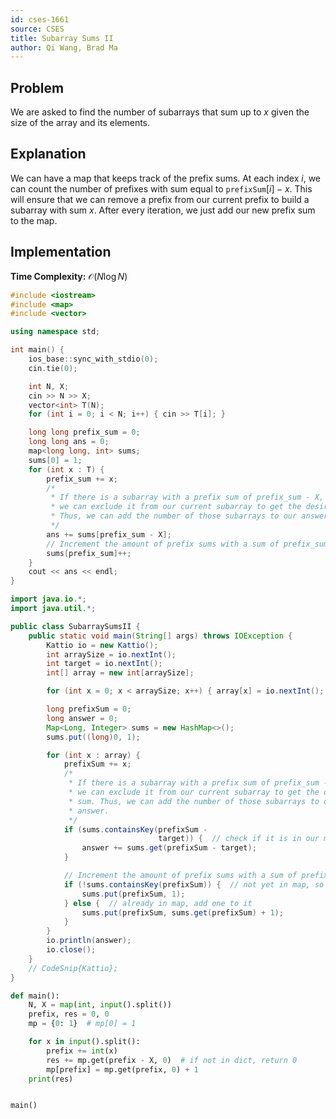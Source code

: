 ```yaml
---
id: cses-1661
source: CSES
title: Subarray Sums II
author: Qi Wang, Brad Ma
---
```


## Problem

We are asked to find the number of subarrays that sum up to $x$ given the size
of the array and its elements.

## Explanation

We can have a map that keeps track of the prefix sums. At each index $i$, we can
count the number of prefixes with sum equal to $\texttt{prefixSum}[i] - x$. This
will ensure that we can remove a prefix from our current prefix to build a
subarray with sum $x$. After every iteration, we just add our new prefix sum to
the map.

## Implementation

**Time Complexity:** $\mathcal{O}(N \log N)$

<LanguageSection>
<CPPSection>

```cpp
#include <iostream>
#include <map>
#include <vector>

using namespace std;

int main() {
	ios_base::sync_with_stdio(0);
	cin.tie(0);

	int N, X;
	cin >> N >> X;
	vector<int> T(N);
	for (int i = 0; i < N; i++) { cin >> T[i]; }

	long long prefix_sum = 0;
	long long ans = 0;
	map<long long, int> sums;
	sums[0] = 1;
	for (int x : T) {
		prefix_sum += x;
		/*
		 * If there is a subarray with a prefix sum of prefix_sum - X,
		 * we can exclude it from our current subarray to get the desired sum.
		 * Thus, we can add the number of those subarrays to our answer.
		 */
		ans += sums[prefix_sum - X];
		// Increment the amount of prefix sums with a sum of prefix_sum
		sums[prefix_sum]++;
	}
	cout << ans << endl;
}
```

</CPPSection>
<JavaSection>

```java
import java.io.*;
import java.util.*;

public class SubarraySumsII {
	public static void main(String[] args) throws IOException {
		Kattio io = new Kattio();
		int arraySize = io.nextInt();
		int target = io.nextInt();
		int[] array = new int[arraySize];

		for (int x = 0; x < arraySize; x++) { array[x] = io.nextInt(); }

		long prefixSum = 0;
		long answer = 0;
		Map<Long, Integer> sums = new HashMap<>();
		sums.put((long)0, 1);

		for (int x : array) {
			prefixSum += x;
			/*
			 * If there is a subarray with a prefix sum of prefix_sum - X,
			 * we can exclude it from our current subarray to get the desired
			 * sum. Thus, we can add the number of those subarrays to our
			 * answer.
			 */
			if (sums.containsKey(prefixSum -
			                     target)) {  // check if it is in our map
				answer += sums.get(prefixSum - target);
			}

			// Increment the amount of prefix sums with a sum of prefix_sum
			if (!sums.containsKey(prefixSum)) {  // not yet in map, so add it
				sums.put(prefixSum, 1);
			} else {  // already in map, add one to it
				sums.put(prefixSum, sums.get(prefixSum) + 1);
			}
		}
		io.println(answer);
		io.close();
	}
	// CodeSnip{Kattio};
}
```

</JavaSection>
<PySection>

```py
def main():
	N, X = map(int, input().split())
	prefix, res = 0, 0
	mp = {0: 1}  # mp[0] = 1

	for x in input().split():
		prefix += int(x)
		res += mp.get(prefix - X, 0)  # if not in dict, return 0
		mp[prefix] = mp.get(prefix, 0) + 1
	print(res)


main()
```

</PySection>
</LanguageSection>
